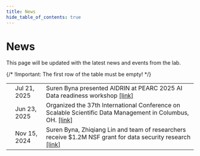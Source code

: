 ```yaml
---
title: News
hide_table_of_contents: true
---
```


# News

This page will be updated with the latest news and events from the lab. 

<div className="newsTableWrapper">

{/* !Important: The first row of the table must be empty! */}

|                                            |              |                                                                                                                                                                                                                                                                                                                                                                                                                                                                                                                                |
| ------------------------------------------ | ------------ | ------------------------------------------------------------------------------------------------------------------------------------------------------------------------------------------------------------------------------------------------------------------------------------------------------------------------------------------------------------------------------------------------------------------------------------------------------------------------------------------------------------------------------ |
| <FAIcon icon="fa-solid fa-file-invoice" /> | Jul 21, 2025 | Suren Byna presented AIDRIN at PEARC 2025 AI Data readiness workshop [[link]](https://web.cvent.com/event/6588dd1b-14b0-4459-b98d-7df1f0f003c3/websitePage:645d57e4-75eb-4769-b2c0-f201a0bfc6ce?session=b267a882-3d9d-4c5e-86ee-a5beea0e118d&shareLink=true)                                                                                                                                                                                                                                                                                                                                                                     |
| <FAIcon icon="fa-solid fa-file-invoice" /> | Jun 23, 2025 | Organized the 37th International Conference on Scalable Scientific Data Management in Columbus, OH. [[link]](https://ssdbm.org/2025/program)                                                                                                                                                                                                                                                                                                                                                                     |
| <FAIcon icon="fa-solid fa-file-invoice" /> | Nov 15, 2024 | Suren Byna, Zhiqiang Lin and team of researchers receive $1.2M NSF grant for data security research [[link]](https://cse.osu.edu/news/2024/11/suren-byna-zhiqiang-lin-and-team-researchers-receive-1.2m-nsf-grant-data-security-research)                                                                                                                                                                                                                                                                                                                                                                     |

</div>
